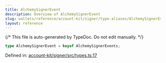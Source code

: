 ```yaml
---
title: AlchemySignerEvent
description: Overview of AlchemySignerEvent
slug: wallets/reference/account-kit/signer/type-aliases/AlchemySignerEvent
layout: reference
---
```


{/* This file is auto-generated by TypeDoc. Do not edit manually. */}

```ts
type AlchemySignerEvent = keyof AlchemySignerEvents;
```

Defined in: [account-kit/signer/src/types.ts:17](https://github.com/alchemyplatform/aa-sdk/blob/17aad1f572375d42a06c7e3238078a88a435d459/account-kit/signer/src/types.ts#L17)
